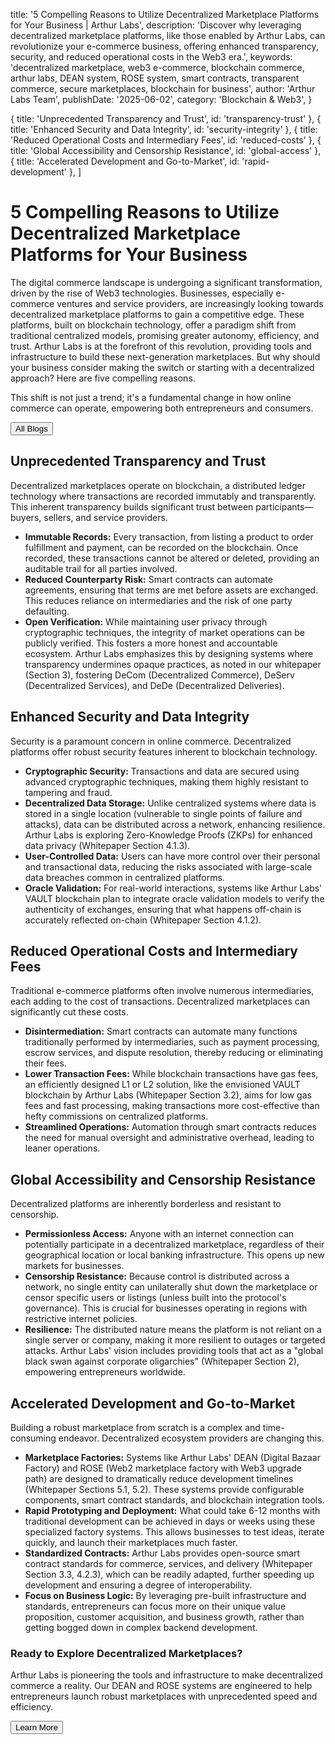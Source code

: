 
  title: '5 Compelling Reasons to Utilize Decentralized Marketplace Platforms for Your Business | Arthur Labs',
  description: 'Discover why leveraging decentralized marketplace platforms, like those enabled by Arthur Labs, can revolutionize your e-commerce business, offering enhanced transparency, security, and reduced operational costs in the Web3 era.',
  keywords: 'decentralized marketplace, web3 e-commerce, blockchain commerce, arthur labs, DEAN system, ROSE system, smart contracts, transparent commerce, secure marketplaces, blockchain for business',
  author: 'Arthur Labs Team',
  publishDate: '2025-06-02',
  category: 'Blockchain & Web3',
}

  { title: 'Unprecedented Transparency and Trust', id: 'transparency-trust' },
  { title: 'Enhanced Security and Data Integrity', id: 'security-integrity' },
  { title: 'Reduced Operational Costs and Intermediary Fees', id: 'reduced-costs' },
  { title: 'Global Accessibility and Censorship Resistance', id: 'global-access' },
  { title: 'Accelerated Development and Go-to-Market', id: 'rapid-development' },
]

<HeroPattern />

# 5 Compelling Reasons to Utilize Decentralized Marketplace Platforms for Your Business

The digital commerce landscape is undergoing a significant transformation, driven by the rise of Web3 technologies. Businesses, especially e-commerce ventures and service providers, are increasingly looking towards decentralized marketplace platforms to gain a competitive edge. These platforms, built on blockchain technology, offer a paradigm shift from traditional centralized models, promising greater autonomy, efficiency, and trust. Arthur Labs is at the forefront of this revolution, providing tools and infrastructure to build these next-generation marketplaces. But why should your business consider making the switch or starting with a decentralized approach? Here are five compelling reasons.

<p className="text-lg text-gray-600 dark:text-gray-400 mt-2 mb-6">
This shift is not just a trend; it's a fundamental change in how online commerce can operate, empowering both entrepreneurs and consumers.
</p>

<div className="not-prose mt-6 mb-16 flex gap-3">
  <Button href="/blogs" arrow="left">
    All Blogs
  </Button>
</div>

<h2 id="transparency-trust">Unprecedented Transparency and Trust</h2>

Decentralized marketplaces operate on blockchain, a distributed ledger technology where transactions are recorded immutably and transparently. This inherent transparency builds significant trust between participants—buyers, sellers, and service providers.
*   **Immutable Records:** Every transaction, from listing a product to order fulfillment and payment, can be recorded on the blockchain. Once recorded, these transactions cannot be altered or deleted, providing an auditable trail for all parties involved.
*   **Reduced Counterparty Risk:** Smart contracts can automate agreements, ensuring that terms are met before assets are exchanged. This reduces reliance on intermediaries and the risk of one party defaulting.
*   **Open Verification:** While maintaining user privacy through cryptographic techniques, the integrity of market operations can be publicly verified. This fosters a more honest and accountable ecosystem.
Arthur Labs emphasizes this by designing systems where transparency undermines opaque practices, as noted in our whitepaper (Section 3), fostering DeCom (Decentralized Commerce), DeServ (Decentralized Services), and DeDe (Decentralized Deliveries).

<h2 id="security-integrity">Enhanced Security and Data Integrity</h2>

Security is a paramount concern in online commerce. Decentralized platforms offer robust security features inherent to blockchain technology.
*   **Cryptographic Security:** Transactions and data are secured using advanced cryptographic techniques, making them highly resistant to tampering and fraud.
*   **Decentralized Data Storage:** Unlike centralized systems where data is stored in a single location (vulnerable to single points of failure and attacks), data can be distributed across a network, enhancing resilience. Arthur Labs is exploring Zero-Knowledge Proofs (ZKPs) for enhanced data privacy (Whitepaper Section 4.1.3).
*   **User-Controlled Data:** Users can have more control over their personal and transactional data, reducing the risks associated with large-scale data breaches common in centralized platforms.
*   **Oracle Validation:** For real-world interactions, systems like Arthur Labs' VAULT blockchain plan to integrate oracle validation models to verify the authenticity of exchanges, ensuring that what happens off-chain is accurately reflected on-chain (Whitepaper Section 4.1.2).

<h2 id="reduced-costs">Reduced Operational Costs and Intermediary Fees</h2>

Traditional e-commerce platforms often involve numerous intermediaries, each adding to the cost of transactions. Decentralized marketplaces can significantly cut these costs.
*   **Disintermediation:** Smart contracts can automate many functions traditionally performed by intermediaries, such as payment processing, escrow services, and dispute resolution, thereby reducing or eliminating their fees.
*   **Lower Transaction Fees:** While blockchain transactions have gas fees, an efficiently designed L1 or L2 solution, like the envisioned VAULT blockchain by Arthur Labs (Whitepaper Section 3.2), aims for low gas fees and fast processing, making transactions more cost-effective than hefty commissions on centralized platforms.
*   **Streamlined Operations:** Automation through smart contracts reduces the need for manual oversight and administrative overhead, leading to leaner operations.

<h2 id="global-access">Global Accessibility and Censorship Resistance</h2>

Decentralized platforms are inherently borderless and resistant to censorship.
*   **Permissionless Access:** Anyone with an internet connection can potentially participate in a decentralized marketplace, regardless of their geographical location or local banking infrastructure. This opens up new markets for businesses.
*   **Censorship Resistance:** Because control is distributed across a network, no single entity can unilaterally shut down the marketplace or censor specific users or listings (unless built into the protocol's governance). This is crucial for businesses operating in regions with restrictive internet policies.
*   **Resilience:** The distributed nature means the platform is not reliant on a single server or company, making it more resilient to outages or targeted attacks. Arthur Labs' vision includes providing tools that act as a "global black swan against corporate oligarchies" (Whitepaper Section 2), empowering entrepreneurs worldwide.

<h2 id="rapid-development">Accelerated Development and Go-to-Market</h2>

Building a robust marketplace from scratch is a complex and time-consuming endeavor. Decentralized ecosystem providers are changing this.
*   **Marketplace Factories:** Systems like Arthur Labs' DEAN (Digital Bazaar Factory) and ROSE (Web2 marketplace factory with Web3 upgrade path) are designed to dramatically reduce development timelines (Whitepaper Sections 5.1, 5.2). These systems provide configurable components, smart contract standards, and blockchain integration tools.
*   **Rapid Prototyping and Deployment:** What could take 6-12 months with traditional development can be achieved in days or weeks using these specialized factory systems. This allows businesses to test ideas, iterate quickly, and launch their marketplaces much faster.
*   **Standardized Contracts:** Arthur Labs provides open-source smart contract standards for commerce, services, and delivery (Whitepaper Section 3.3, 4.2.3), which can be readily adapted, further speeding up development and ensuring a degree of interoperability.
*   **Focus on Business Logic:** By leveraging pre-built infrastructure and standards, entrepreneurs can focus more on their unique value proposition, customer acquisition, and business growth, rather than getting bogged down in complex backend development.

<div className="my-8 p-6 bg-blue-50 dark:bg-slate-800 rounded-lg">
  <h3 className="text-xl font-semibold text-blue-700 dark:text-blue-300 mb-3">Ready to Explore Decentralized Marketplaces?</h3>
  <p className="text-gray-700 dark:text-gray-300 mb-4">
    Arthur Labs is pioneering the tools and infrastructure to make decentralized commerce a reality. Our DEAN and ROSE systems are engineered to help entrepreneurs launch robust marketplaces with unprecedented speed and efficiency.
  </p>
  <Button href="https://arthurlabs.net/contact">Learn More</Button>
</div>
